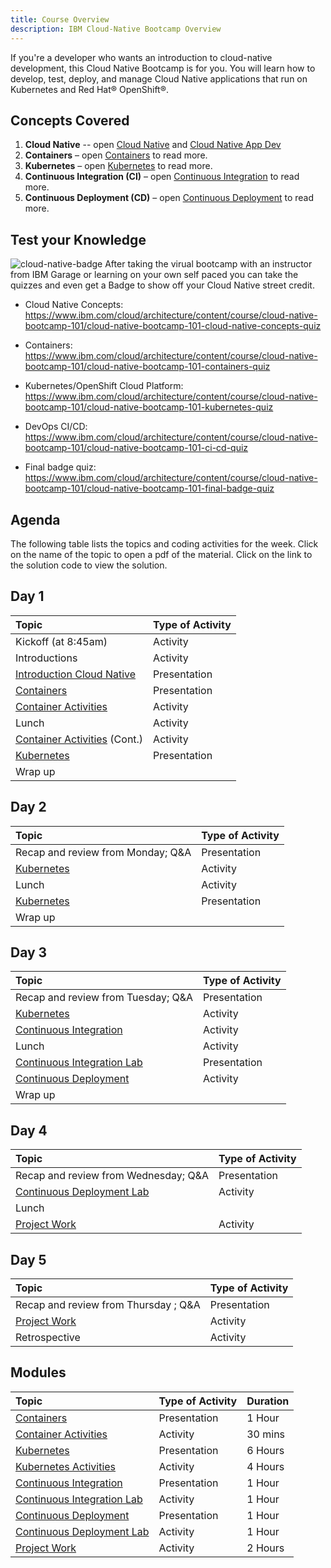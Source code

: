 ```yaml
---
title: Course Overview
description: IBM Cloud-Native Bootcamp Overview
---
```


<PageDescription>

If you're a developer who wants an introduction to cloud-native development, this Cloud Native Bootcamp is for you. You will learn how to develop, test, deploy, and manage Cloud Native applications that run on Kubernetes and Red Hat® OpenShift®.

</PageDescription>

## Concepts Covered

1. **Cloud Native** -- open [Cloud Native]() and [Cloud Native App Dev]()
1. **Containers** – open [Containers](./../containers/) to read more.
1. **Kubernetes** – open [Kubernetes](./../kubernetes/) to read more.
1. **Continuous Integration (CI)** – open [Continuous Integration](./../continuous-integration/) to read more.
1. **Continuous Deployment (CD)** – open [Continuous Deployment](./../continuous-deployment/) to read more.

## Test your Knowledge

![cloud-native-badge](https://www.ibm.com/cloud/architecture/images/badges/Cloud-Native-Bootcamp-for-IBM-Cloud-V2.png)
After taking the virual bootcamp with an instructor from IBM Garage or learning on your own self paced you can take the quizzes and even get a Badge to show off your Cloud Native street credit.

- Cloud Native Concepts: https://www.ibm.com/cloud/architecture/content/course/cloud-native-bootcamp-101/cloud-native-bootcamp-101-cloud-native-concepts-quiz

- Containers: https://www.ibm.com/cloud/architecture/content/course/cloud-native-bootcamp-101/cloud-native-bootcamp-101-containers-quiz

- Kubernetes/OpenShift Cloud Platform: https://www.ibm.com/cloud/architecture/content/course/cloud-native-bootcamp-101/cloud-native-bootcamp-101-kubernetes-quiz

- DevOps CI/CD: https://www.ibm.com/cloud/architecture/content/course/cloud-native-bootcamp-101/cloud-native-bootcamp-101-ci-cd-quiz

- Final badge quiz: https://www.ibm.com/cloud/architecture/content/course/cloud-native-bootcamp-101/cloud-native-bootcamp-101-final-badge-quiz


## Agenda

The following table lists the topics and coding activities for the week. Click on the name of the topic to open a pdf of the material. Click on the link to the solution code to view the solution.


<Tabs>

<Tab label="In Person">

## Day 1

| Topic                                                                  | Type of Activity             |
| :--------------------------------------------------------------------- | :--------------------------- |
| Kickoff (at 8:45am)                                                    | Activity                     |
| Introductions                                                          | Activity                     |
| [Introduction Cloud Native](./../cloud-native-overview/)               | Presentation                 |
| [Containers](./../containers/)                                         | Presentation                 |
| [Container Activities](./../containers#activities)                     | Activity                     |
| Lunch                                                                  | Activity                     |
| [Container Activities](./../containers#activities) (Cont.)             | Activity                     |
| [Kubernetes](./../kubernetes/)                                         | Presentation                 |
| Wrap up                                                                |                              |

## Day 2

| Topic                                                                  | Type of Activity             |
| :--------------------------------------------------------------------- | :--------------------------- |
| Recap and review from Monday; Q&A                                      | Presentation                 |
| [Kubernetes](./../kubernetes/)                                         | Activity                     |
| Lunch                                                                  | Activity                     |
| [Kubernetes](./../kubernetes/)                                         | Presentation                 |
|  Wrap up                                                               |                              |

## Day 3

| Topic                                           | Type of Activity            |
| :---------------------------------------------- | :--------------------------- |
| Recap and review from Tuesday; Q&A              | Presentation                 |
| [Kubernetes](./../kubernetes/)                  | Activity     |
| [Continuous Integration](./../continuous-integration/)  | Activity      |
| Lunch                                           | Activity                              |
| [Continuous Integration Lab](./../continuous-integration#activities)  | Presentation        |
| [Continuous Deployment](./../continuous-deployment/)  | Activity        |
| Wrap up                                         |           |

## Day 4

| Topic                                              | Type of Activity            |
| :------------------------------------------------- | :--------------------------- |
| Recap and review from Wednesday; Q&A               | Presentation                 |
| [Continuous Deployment Lab](./../continuous-deployment#activities)  | Activity      |
| Lunch                                              |                              |
| [Project Work](./../project-cicd/)                 | Activity                     |

## Day 5

| Topic                                           | Type of Activity            |
| :---------------------------------------------- | :--------------------------- |
| Recap and review from Thursday ; Q&A            | Presentation                 |
| [Project Work](./../project-cicd/)              | Activity                     |
| Retrospective       | Activity        |

</Tab>

<Tab label="Self Paced">

## Modules

| Topic                                                                  | Type of Activity             | Duration |
| :--------------------------------------------------------------------- | :--------------------------- | :----------- |
| [Containers](./../containers/)                                         | Presentation                 |  1 Hour  |
| [Container Activities](./../containers#activities)                     | Activity                     |  30 mins |
| [Kubernetes](./../kubernetes/)                                         | Presentation                 |  6 Hours |
| [Kubernetes Activities](./../kubernetes/activities/)                   | Activity                     |  4 Hours |
| [Continuous Integration](./../continuous-integration/)                 | Presentation                 |  1 Hour  |
| [Continuous Integration Lab](./../continuous-integration#activities)   | Activity                     |  1 Hour  |
| [Continuous Deployment](./../continuous-deployment/)                   | Presentation                 |  1 Hour  |
| [Continuous Deployment Lab](./../continuous-deployment#activities)     | Activity                     |  1 Hour  |
| [Project Work](./../project-cicd/)                                     | Activity                     |  2 Hours |

</Tab>

</Tabs>

